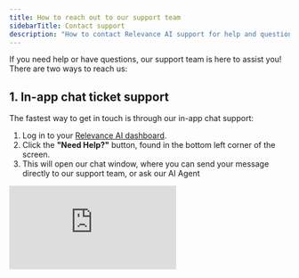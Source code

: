 ```yaml
---
title: How to reach out to our support team
sidebarTitle: Contact support
description: "How to contact Relevance AI support for help and questions"
---
```


If you need help or have questions, our support team is here to assist you! There are two ways to reach us:

## 1. In-app chat ticket support

The fastest way to get in touch is through our in-app chat support:

1. Log in to your [Relevance AI dashboard](https://app.relevanceai.com/).
2. Click the **"Need Help?"** button, found in the bottom left corner of the screen.
3. This will open our chat window, where you can send your message directly to our support team, or ask our AI Agent


<div
      style={{
        width: '100%',
        position: 'relative',
        paddingTop: '56.25%',
      }}>
      <iframe
        src="https://app.supademo.com/embed/cmaoypy7h187vho3rknrxi022?v_email=EMAIL&embed_v=2"
        frameBorder="0"
        title="Invite a user to a project in Relevance AI"
        allow="clipboard-write"
        webkitallowfullscreen="true"
        mozallowfullscreen="true"
        allowfullscreen
        style={{
          position: 'absolute',
          top: 0,left: 0, width: '100%', height: '100%',
          border: '3px solid #5E43CE',
          borderRadius: '10px',
        }}/>
    </div>

## 2. Email support

If you prefer, you can also email us at **[support@relevanceai.com](mailto:support@relevanceai.com)**.

---

## Response times

We receive a high volume of customer queries and, at this time, we do not have formal Service Level Agreements (SLAs) in place. However, our team is actively working to respond to every request as quickly as possible. We appreciate your patience and will do our best to assist you promptly.

We also only offer support between 9am - 5pm Sydney time (AEST / AEDT) on weekdays at this time. 

---

If you have feedback or suggestions, please let us know through either of the above channels. Thank you for being a part of Relevance AI!